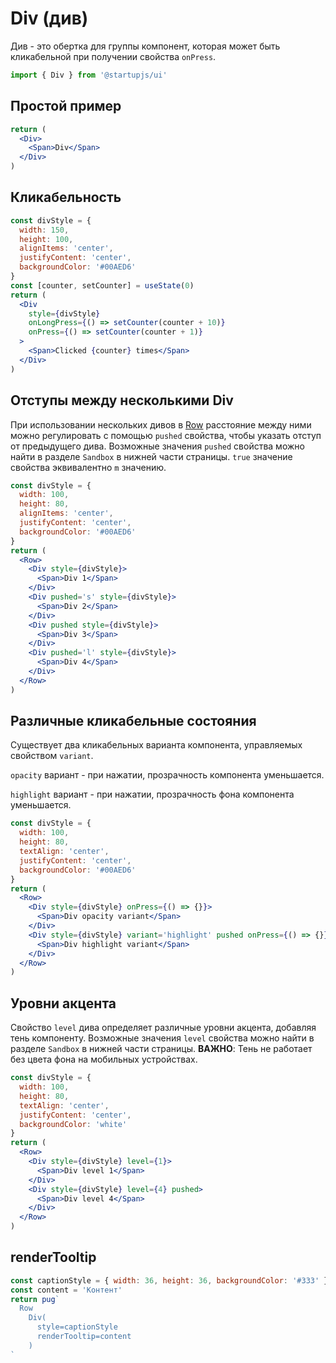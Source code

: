 
# Div (див)

Див - это обертка для группы компонент, которая может быть кликабельной при получении свойства `onPress`.

```jsx
import { Div } from '@startupjs/ui'
```

## Простой пример
```jsx example
return (
  <Div>
    <Span>Div</Span>
  </Div>
)
```

## Кликабельность

```jsx example
const divStyle = {
  width: 150,
  height: 100,
  alignItems: 'center',
  justifyContent: 'center',
  backgroundColor: '#00AED6'
}
const [counter, setCounter] = useState(0)
return (
  <Div
    style={divStyle}
    onLongPress={() => setCounter(counter + 10)}
    onPress={() => setCounter(counter + 1)}
  >
    <Span>Clicked {counter} times</Span>
  </Div>
)
```

## Отступы между несколькими Div

При использовании нескольких дивов в [Row](/docs/components/Row) расстояние между ними можно регулировать с помощью `pushed` свойства, чтобы указать отступ от предыдущего дива. Возможные значения `pushed` свойства можно найти в разделе `Sandbox` в нижней части страницы. `true` значение свойства эквивалентно `m` значению.

```jsx example
const divStyle = {
  width: 100,
  height: 80,
  alignItems: 'center',
  justifyContent: 'center',
  backgroundColor: '#00AED6'
}
return (
  <Row>
    <Div style={divStyle}>
      <Span>Div 1</Span>
    </Div>
    <Div pushed='s' style={divStyle}>
      <Span>Div 2</Span>
    </Div>
    <Div pushed style={divStyle}>
      <Span>Div 3</Span>
    </Div>
    <Div pushed='l' style={divStyle}>
      <Span>Div 4</Span>
    </Div>
  </Row>
)
```

## Различные кликабельные состояния

Существует два кликабельных варианта компонента, управляемых свойством `variant`.

`opacity` вариант - при нажатии, прозрачность компонента уменьшается.

`highlight` вариант - при нажатии, прозрачность фона компонента уменьшается.

```jsx example
const divStyle = {
  width: 100,
  height: 80,
  textAlign: 'center',
  justifyContent: 'center',
  backgroundColor: '#00AED6'
}
return (
  <Row>
    <Div style={divStyle} onPress={() => {}}>
      <Span>Div opacity variant</Span>
    </Div>
    <Div style={divStyle} variant='highlight' pushed onPress={() => {}}>
      <Span>Div highlight variant</Span>
    </Div>
  </Row>
)
```

## Уровни акцента

Свойство `level` дива определяет различные уровни акцента, добавляя тень компоненту. Возможные значения `level` свойства можно найти в разделе `Sandbox` в нижней части страницы.
**ВАЖНО**: Тень не работает без цвета фона на мобильных устройствах.

```jsx example
const divStyle = {
  width: 100,
  height: 80,
  textAlign: 'center',
  justifyContent: 'center',
  backgroundColor: 'white'
}
return (
  <Row>
    <Div style={divStyle} level={1}>
      <Span>Div level 1</Span>
    </Div>
    <Div style={divStyle} level={4} pushed>
      <Span>Div level 4</Span>
    </Div>
  </Row>
)
```

## renderTooltip

```jsx example
const captionStyle = { width: 36, height: 36, backgroundColor: '#333' }
const content = 'Контент'
return pug`
  Row
    Div(
      style=captionStyle
      renderTooltip=content
    )
`
```
